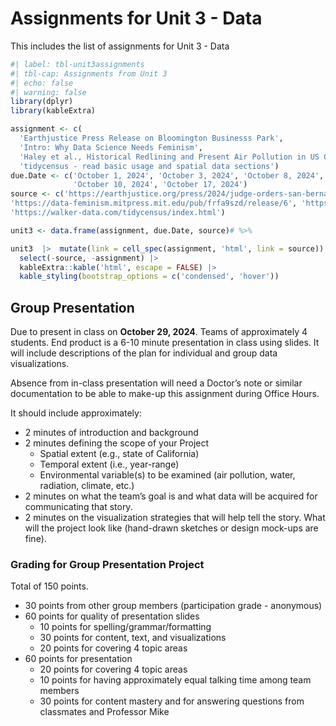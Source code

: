 # Assignments for Unit 3 - Data {#sec-assignment3}

::: {.callout-note appearance="simple"}
This includes the list of assignments for Unit 3 - Data
:::

```r
#| label: tbl-unit3assignments
#| tbl-cap: Assignments from Unit 3
#| echo: false
#| warning: false
library(dplyr)
library(kableExtra)

assignment <- c(
  'Earthjustice Press Release on Bloomington Businesss Park',
  'Intro: Why Data Science Needs Feminism', 
  'Haley et al., Historical Redlining and Present Air Pollution in US Cities',   'Introduction to Air Quality',
  'tidycensus - read basic usage and spatial data sections')
due.Date <- c('October 1, 2024', 'October 3, 2024', 'October 8, 2024',
              'October 10, 2024', 'October 17, 2024')
source <- c('https://earthjustice.org/press/2024/judge-orders-san-bernardino-county-to-redo-environmental-review-of-bloomington-business-park',
'https://data-feminism.mitpress.mit.edu/pub/frfa9szd/release/6', 'https://pubs.acs.org/doi/pdf/10.1021/acs.estlett.1c01012', 'https://scied.ucar.edu/learning-zone/air-quality/what-is-air-quality',
'https://walker-data.com/tidycensus/index.html')

unit3 <- data.frame(assignment, due.Date, source)# %>% 

unit3  |>  mutate(link = cell_spec(assignment, 'html', link = source)) |>  
  select(-source, -assignment) |> 
  kableExtra::kable('html', escape = FALSE) |>  
  kable_styling(bootstrap_options = c('condensed', 'hover'))

```

## Group Presentation

Due to present in class on **October 29, 2024**. Teams of approximately 4 students. End product is a 6-10 minute presentation in class using slides. It will include descriptions of the plan for individual and group data visualizations.

::: {.callout-note appearance="warning"}
Absence from in-class presentation will need a Doctor's note or similar documentation to be able to make-up this assignment during Office Hours.
:::

It should include approximately:

-   2 minutes of introduction and background
-   2 minutes defining the scope of your Project
    -   Spatial extent (e.g., state of California)
    -   Temporal extent (i.e., year-range)
    -   Environmental variable(s) to be examined (air pollution, water, radiation, climate, etc.)
-   2 minutes on what the team's goal is and what data will be acquired for communicating that story.
-   2 minutes on the visualization strategies that will help tell the story. What will the project look like (hand-drawn sketches or design mock-ups are fine).

### Grading for Group Presentation Project

Total of 150 points.

-   30 points from other group members (participation grade - anonymous)
-   60 points for quality of presentation slides
    -   10 points for spelling/grammar/formatting
    -   30 points for content, text, and visualizations
    -   20 points for covering 4 topic areas
-   60 points for presentation
    -   20 points for covering 4 topic areas
    -   10 points for having approximately equal talking time among team members
    -   30 points for content mastery and for answering questions from classmates and Professor Mike
